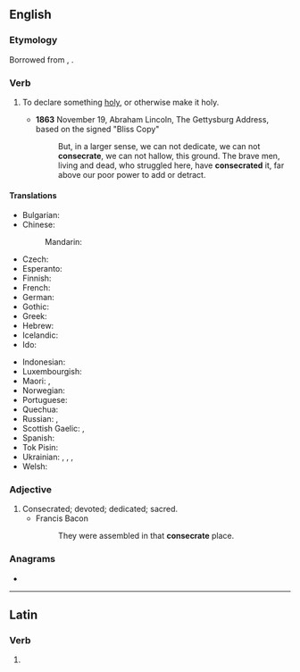 ==English==

===Etymology===
Borrowed from {{bor|en|la|cōnsecrāre}}, {{m|la|cōnsecrātus}}.

===Verb===
{{en-verb|consecrat}}

# To declare something [[holy]], or otherwise make it holy.
#: {{syn|en|behallow|hallow|make holy}}
#: {{ant|en|desecrate|defile}}
#* '''1863''' November 19, Abraham Lincoln, The Gettysburg Address, based on the signed "Bliss Copy"
#*: But, in a larger sense, we can not dedicate, we can not '''consecrate''', we can not hallow, this ground. The brave men, living and dead, who struggled here, have '''consecrated''' it, far above our poor power to add or detract.

====Translations====
{{trans-top|to declare, or otherwise make something holy}}
* Bulgarian: {{t+|bg|освещавам}}
* Chinese:
*: Mandarin: {{t-needed|cmn}}
* Czech: {{t|cs|zasvětit}}
* Esperanto: {{t|eo|konsekri}}
* Finnish: {{t|fi|pyhittää}}
* French: {{t+|fr|consacrer}}
* German: {{t+|de|weihen}}
* Gothic: {{t|got|𐍅𐌴𐌹𐌷𐌰𐌽}}
* Greek: {{t+|el|αγιάζω}}
* Hebrew: {{t|he|קידש|alt=קידש \ קִדֵּשׁ|tr=kidésh}}
* Icelandic: {{t|is|helga}}
* Ido: {{t+|io|konsekracar}}
{{trans-mid}}
* Indonesian: {{t+|id|menahbiskan}}
* Luxembourgish: {{t|lb|weien}}
* Maori: {{t|mi|whakatapu}}, {{t|mi|whakataputapu}}
* Norwegian: {{t+|no|konsekrere}}
* Portuguese: {{t+|pt|consagrar}}
* Quechua: {{t|qu|willkachay}}
* Russian: {{t+|ru|освяща́ть|impf}}, {{t+|ru|освяти́ть|pf}}
* Scottish Gaelic: {{t|gd|coisrig}}, {{t|gd|naomhaich}}
* Spanish: {{t+|es|consagrar}}
* Tok Pisin: {{t|tpi|tambuim}}
* Ukrainian: {{t|uk|висвя́чувати}}, {{t|uk|ви́святити|pf}}, {{t|uk|освя́чувати|impf}}, {{t|uk|освяти́ти|pf}}
* Welsh: {{t+|cy|cysegru}}
{{trans-bottom}}

===Adjective===
{{en-adj}}

# Consecrated; devoted; dedicated; sacred.
#* Francis Bacon
#*: They were assembled in that '''consecrate''' place.

===Anagrams===
* {{anagrams|en|a=acceenorst|concreates}}

----

==Latin==

===Verb===
{{la-verb-form|cōnsecrāte}}

# {{inflection of|cōnsecrō||2|p|pres|actv|impr|lang=la}}